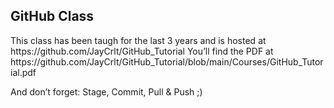 ## GitHub Class

This class has been taugh for the last 3 years and is hosted at https://github.com/JayCrlt/GitHub_Tutorial 
You'll find the PDF at https://github.com/JayCrlt/GitHub_Tutorial/blob/main/Courses/GitHub_Tutorial.pdf

And don't forget: Stage, Commit, Pull & Push ;)
